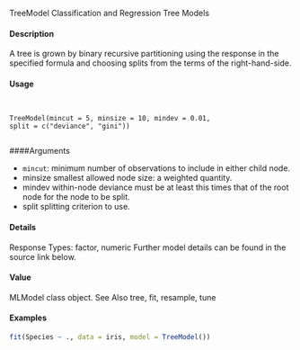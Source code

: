 TreeModel Classification and Regression Tree Models

#### Description

A tree is grown by binary recursive partitioning using the response in the specified formula and choosing splits from the terms of the right-hand-side.

#### Usage
<pre><code>

TreeModel(mincut = 5, minsize = 10, mindev = 0.01,
split = c("deviance", "gini"))

</code></pre>
####Arguments

* ``mincut``:  minimum number of observations to include in either child node.
* minsize smallest allowed node size: a weighted quantity.
* mindev within-node deviance must be at least this times that of the root node for the node to be split.
* split splitting criterion to use.

#### Details
Response Types: factor, numeric
Further model details can be found in the source link below.

#### Value

MLModel class object.
See Also
tree, fit, resample, tune

#### Examples
```r

fit(Species ~ ., data = iris, model = TreeModel())
```
